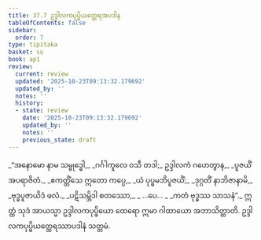 ```yaml
---
title: 37.7 ဥဒ္ဒါလကပုပ္ဖိယတ္ထေရအပဒါန
tableOfContents: false
sidebar:
  order: 7
type: tipitaka
basket: su
book: ap1
review:
  current: review
  updated: '2025-10-23T09:13:32.179692'
  updated_by: ''
  notes: ''
  history:
  - state: review
    date: '2025-10-23T09:13:32.179692'
    updated_by: ''
    notes: ''
    previous_state: draft
---
```



<ReviewStatus review={frontmatter.review} showDetails={true} />

<HypothesisAnnotation frontmatter={frontmatter} />

<DynamicBreadcrumb />

<Division number="24" book="ap1" e="ch" v="20" p="332">

<Paragraph number="4068" type="verses" book="ap1">
_“အနောမော နာမ သမ္ဗုဒ္ဓေါ,_  
_ဂင်္ဂါကူလေ ဝသီ တဒါ;_  
ဥဒ္ဒါလကံ ဂဟေတွာန,_  
_ပူဇယိံ အပရာဇိတံ._  

</Paragraph>

</Division>
<Division number="25" book="ap1" e="ch" v="20" p="333">

<Paragraph number="4069" type="verses" book="ap1">
_ဧကတ္တိံသေ ဣတော ကပ္ပေ,_  
_ယံ ပုပ္ဖမဘိပူဇယိံ;_  
_ဒုဂ္ဂတိံ နာဘိဇာနာမိ,_  
_ဗုဒ္ဓပူဇာယိဒံ ဖလံ._  

</Paragraph>

</Division>
<Division number="26" book="ap1" e="ch" v="20" p="333">

<Paragraph number="4070" type="verses" book="ap1">
_ပဋိသမ္ဘိဒါ စတဿော,_  
_ …ပေ… _  
_ကတံ ဗုဒ္ဓဿ သာသနံ”._  

</Paragraph>

<Paragraph number="4071" book="ap1">
ဣတ္ထံ သုဒံ အာယသ္မာ ဥဒ္ဒါလကပုပ္ဖိယော ထေရော ဣမာ ဂါထာယော အဘာသိတ္ထာတိ.

</Paragraph>
</Division>

<Paragraph number="4072" type="center" book="ap1">
ဥဒ္ဒါလကပုပ္ဖိယတ္ထေရဿာပဒါနံ သတ္တမံ.
</Paragraph>